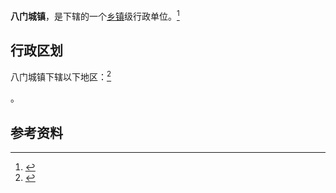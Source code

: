 {{中国乡级行政区|12/01/15/106/000}}

'''八门城镇'''，是{{PRC admin/fullname|12/01/15/106/000|3}}下辖的一个[[乡镇|乡镇]]级行政单位。<ref>{{PRC admin/ref sgc|{{PRC admin/parent|12/01/15/106/000}}}}</ref>

== 行政区划 ==

八门城镇下辖以下地区：<ref>{{PRC admin/ref sgc|12/01/15/106/000}}</ref>

{{PRC admin/children|12/01/15/106/000}}。

== 参考资料 ==

{{reflist}}

{{行政区划小作品}}
{{PRC admin/navcat|12/01/15/106/000}}